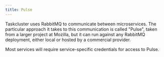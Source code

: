 ---
title: Pulse
---

Taskcluster uses RabbitMQ to communicate between microservices.
The particular approach it takes to this communication is called "Pulse", taken from a larger project at Mozilla, but it can run against any RabbitMQ deployment, either local or hosted by a commercial provider.

Most services will require service-specific credentials for access to Pulse.

